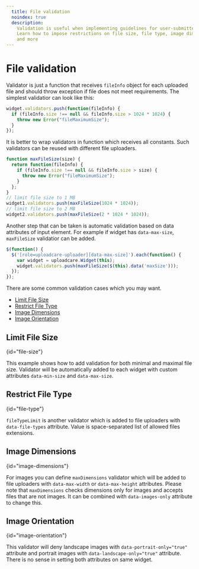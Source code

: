 ```yaml
---
  title: File validation
  noindex: true
  description:
    Validation is useful when implementing guidelines for user-submitted files.
    Learn how to impose restrictions on file size, file type, image dimensions,
    and more
---
```



# File validation

Validator is just a function that receives `fileInfo` object for each
uploaded file and should throw exception if file does not meet requirements.
The simplest validatior can look like this:

```js
widget.validators.push(function(fileInfo) {
  if (fileInfo.size !== null && fileInfo.size > 1024 * 1024) {
    throw new Error("fileMaximumSize");
  }
});
```

It is better to wrap validators in function which receives all constants.
Such validators can be reused with different file uploaders.

```js
function maxFileSize(size) {
  return function(fileInfo) {
    if (fileInfo.size !== null && fileInfo.size > size) {
      throw new Error("fileMaximumSize");
    }
  };
}
// limit file size to 1 MB
widget1.validators.push(maxFileSize(1024 * 1024));
// limit file size to 2 MB
widget2.validators.push(maxFileSize(2 * 1024 * 1024));
```

Another step that can be taken is automatic validation based on data attributes
of input element. For example if widget has `data-max-size`, `maxFileSize`
validatior can be added.

```js
$(function() {
  $('[role=uploadcare-uploader][data-max-size]').each(function() {
    var widget = uploadcare.Widget(this);
    widget.validators.push(maxFileSize($(this).data('maxSize')));
  });
});
```

There are some common validation cases which you may want.

* [Limit File Size](#file-size)
* [Restrict File Type](#file-type)
* [Image Dimensions](#image-dimensions)
* [Image Orientation](#image-orientation)


## Limit File Size
{id="file-size"}

This example shows how to add validation for both minimal and maximal file size.
Validator will be automatically added to each widget with custom attributes
`data-min-size` and `data-max-size`.

<!-- https://codepen.io/uploadcare/pen/OYmepr -->
<CodePen id="OYmepr" title="Limit file size example" />

## Restrict File Type
{id="file-type"}

`fileTypeLimit` is another validator which is added to file uploaders with
`data-file-types` attribute.
Value is space-separated list of allowed files extensions.

<!-- https://codepen.io/uploadcare/pen/VObJWQ -->
<CodePen id="VObJWQ" title="Restrict file type example" />

## Image Dimensions
{id="image-dimensions"}

For images you can define `maxDimensions` validator which will be added
to file uploaders with `data-max-width` or `data-max-height` attributes.
Please note that `maxDimensions` checks dimensions only for images and
accepts files that are not images. It can be combined with `data-images-only`
attribute to change this.

<!-- https://codepen.io/uploadcare/pen/PvmrJX -->
<CodePen id="PvmrJX" title="Image dimensions example" />

## Image Orientation
{id="image-orientation"}

This validator will deny landscape images with `data-portrait-only="true"`
attribute and portrait images with `data-landscape-only="true"` attribute.
There is no sense in setting both attributes on same widget.

<!-- https://codepen.io/uploadcare/pen/VObJrX -->
<CodePen id="VObJrX" title="Image orientation example" />
